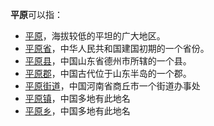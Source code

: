 '''平原'''可以指：

* [[平原|平原]]，海拔较低的平坦的广大地区。
* [[平原省|平原省]]，中华人民共和国建国初期的一个省份。
* [[平原县|平原县]]，中国山东省德州市所辖的一个县。
* [[平原郡|平原郡]]，中国古代位于山东半岛的一个郡。
* [[平原街道|平原街道]]，中国河南省商丘市一个街道办事处
* [[平原镇|平原镇]]，中国多地有此地名
* [[平原乡|平原乡]]，中国多地有此地名

{{disambig|P|Cat=二字消歧义}}
